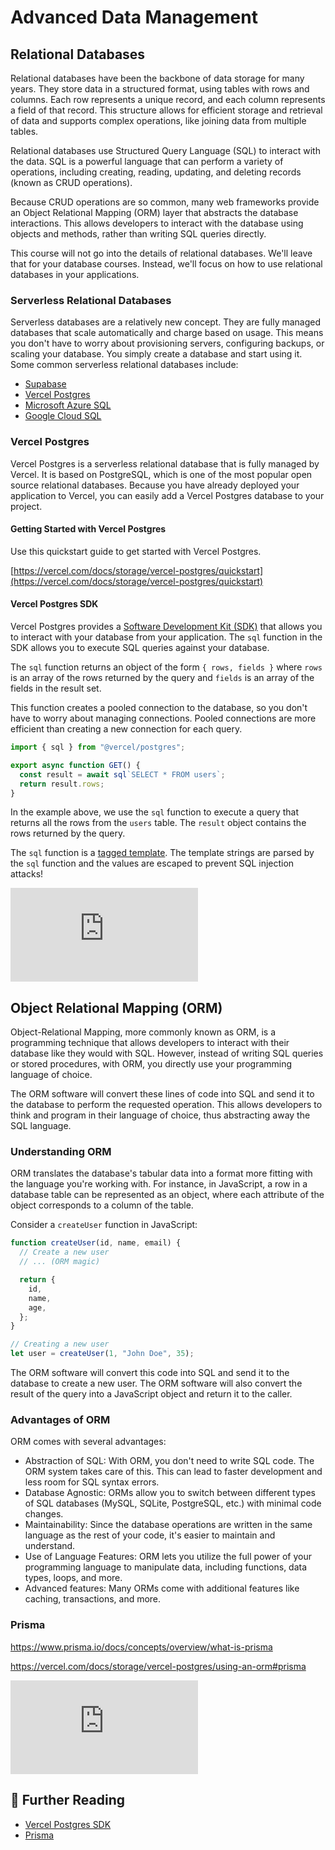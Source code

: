 
# Advanced Data Management

## Relational Databases

Relational databases have been the backbone of data storage for many years. They store data in a structured format, using tables with rows and columns. Each row represents a unique record, and each column represents a field of that record. This structure allows for efficient storage and retrieval of data and supports complex operations, like joining data from multiple tables.

Relational databases use Structured Query Language (SQL) to interact with the data. SQL is a powerful language that can perform a variety of operations, including creating, reading, updating, and deleting records (known as CRUD operations).

Because CRUD operations are so common, many web frameworks provide an Object Relational Mapping (ORM) layer that abstracts the database interactions. This allows developers to interact with the database using objects and methods, rather than writing SQL queries directly.

This course will not go into the details of relational databases. We'll leave that for your database courses. Instead, we'll focus on how to use relational databases in your applications.

### Serverless Relational Databases

Serverless databases are a relatively new concept. They are fully managed databases that scale automatically and charge based on usage. This means you don't have to worry about provisioning servers, configuring backups, or scaling your database. You simply create a database and start using it. Some common serverless relational databases include:

- [Supabase](https://supabase.com/)
- [Vercel Postgres](https://vercel.com/docs/databases/vercel-postgres)
- [Microsoft Azure SQL](https://azure.microsoft.com/en-us/products/azure-sql/database/)
- [Google Cloud SQL](https://cloud.google.com/sql)

### Vercel Postgres

Vercel Postgres is a serverless relational database that is fully managed by Vercel. It is based on PostgreSQL, which is one of the most popular open source relational databases. Because you have already deployed your application to Vercel, you can easily add a Vercel Postgres database to your project.

#### Getting Started with Vercel Postgres

Use this quickstart guide to get started with Vercel Postgres.

[https://vercel.com/docs/storage/vercel-postgres/quickstart](https://vercel.com/docs/storage/vercel-postgres/quickstart)

#### Vercel Postgres SDK

Vercel Postgres provides a [Software Development Kit (SDK)](https://vercel.com/docs/storage/vercel-postgres/sdk) that allows you to interact with your database from your application. The `sql` function in the SDK allows you to execute SQL queries against your database.

The `sql` function returns an object of the form `{ rows, fields }` where `rows` is an array of the rows returned by the query and `fields` is an array of the fields in the result set.

This function creates a pooled connection to the database, so you don't have to worry about managing connections. Pooled connections are more efficient than creating a new connection for each query.

```ts
import { sql } from "@vercel/postgres";

export async function GET() {
  const result = await sql`SELECT * FROM users`;
  return result.rows;
}
```

In the example above, we use the `sql` function to execute a query that returns all the rows from the `users` table. The `result` object contains the rows returned by the query.

<Callout type="info" emoji="💡">

The `sql` function is a [tagged template](https://developer.mozilla.org/en-US/docs/Web/JavaScript/Reference/Template_literals#tagged_templates). The template strings are parsed by the `sql` function and the values are escaped to prevent SQL injection attacks!

</Callout>

<iframe
  style={{ width: "100%", aspectRatio: "16/9" }}
  src="https://www.youtube.com/embed/mpcE5rxgLxM?si=VSIbxBL9oD42B90T"
  title="YouTube video player"
  frameborder="0"
  allow="accelerometer; autoplay; clipboard-write; encrypted-media; gyroscope; picture-in-picture; web-share"
  allowfullscreen
></iframe>

## Object Relational Mapping (ORM)

Object-Relational Mapping, more commonly known as ORM, is a programming technique that allows developers to interact with their database like they would with SQL. However, instead of writing SQL queries or stored procedures, with ORM, you directly use your programming language of choice.

The ORM software will convert these lines of code into SQL and send it to the database to perform the requested operation. This allows developers to think and program in their language of choice, thus abstracting away the SQL language.

### Understanding ORM

ORM translates the database's tabular data into a format more fitting with the language you're working with. For instance, in JavaScript, a row in a database table can be represented as an object, where each attribute of the object corresponds to a column of the table.

Consider a `createUser` function in JavaScript:

```js
function createUser(id, name, email) {
  // Create a new user
  // ... (ORM magic)

  return {
    id,
    name,
    age,
  };
}

// Creating a new user
let user = createUser(1, "John Doe", 35);
```

The ORM software will convert this code into SQL and send it to the database to create a new user. The ORM software will also convert the result of the query into a JavaScript object and return it to the caller.

### Advantages of ORM

ORM comes with several advantages:

- Abstraction of SQL: With ORM, you don't need to write SQL code. The ORM system takes care of this. This can lead to faster development and less room for SQL syntax errors.
- Database Agnostic: ORMs allow you to switch between different types of SQL databases (MySQL, SQLite, PostgreSQL, etc.) with minimal code changes.
- Maintainability: Since the database operations are written in the same language as the rest of your code, it's easier to maintain and understand.
- Use of Language Features: ORM lets you utilize the full power of your programming language to manipulate data, including functions, data types, loops, and more.
- Advanced features: Many ORMs come with additional features like caching, transactions, and more.

### Prisma

https://www.prisma.io/docs/concepts/overview/what-is-prisma

https://vercel.com/docs/storage/vercel-postgres/using-an-orm#prisma

<iframe
  style={{ width: "100%", aspectRatio: "16/9" }}
  src="https://www.youtube.com/embed/_ER9jHiylAo?si=FpSGylzPjvel9gKy"
  title="YouTube video player"
  frameborder="0"
  allow="accelerometer; autoplay; clipboard-write; encrypted-media; gyroscope; picture-in-picture; web-share"
  allowfullscreen
></iframe>

## 📖 Further Reading

- [Vercel Postgres SDK](https://vercel.com/docs/storage/vercel-postgres/sdk)
- [Prisma](https://www.prisma.io/)
